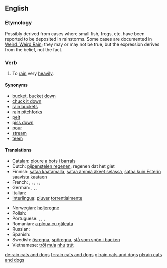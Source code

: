 ==English==

===Etymology===
Possibly derived from cases where small fish, frogs, etc. have been reported to be deposited in rainstorms. Some cases are documented in [http://paranormal.about.com/library/weekly/aa082602a.htm Weird, Weird Rain]; they may or may not be true, but the expression derives from the belief, not the fact.

===Verb===
{{en-verb|inf=to [[rain]] [[cat]]s and [[dog]]s|rains cats and dogs|raining cats and dogs|rained cats and dogs}}

# {{idiom}} To [[rain]] very [[heavily]].

====Synonyms====
*[[bucket]], [[bucket down]]
*[[chuck it down]]
*[[rain buckets]]
*[[rain pitchforks]]
*[[pelt]]
*[[piss down]] {{italbrac|coarse slang}}
*[[pour]]
*[[stream]]
*[[teem]]

====Translations====
{{trans-top|to rain very heavily}}
*[[Catalan]]: [[ploure a bots i barrals]]
*Dutch: [[pijpenstelen regenen]], regenen dat het giet
*Finnish: [[sataa kaatamalla]], [[sataa ämmiä äkeet selässä]], [[sataa kuin Esterin saavista kaataen]]
*French: {{t-|fr|pleuvoir des cordes}}, {{t-|fr|pleuvoir à verse}}, {{t-|fr|pleuvoir des hallebardes}}, {{t|fr|pleuvoir comme vache qui pisse}}, {{t|fr|pleuvoir à boire debout}}, {{qualifier|Belgium}} {{t+|fr|dracher}}
*German: {{t+|de|Bindfäden regnen}}, {{t|de|in Strömen regnen}}, {{t|de|aus allen Kannen gießen}}, {{t|de|aus allen Kannen schütten}}
*Italian: {{t|it|piovere a catinelle}}
*[[Interlingua]]: [[pluver]] [[torrentialmente]]
{{trans-mid}}
*Norwegian: [[høljeregne]]
*Polish: {{t|pl|leje jak z cebra}}
*Portuguese: {{qualifier|Portugal}} {{t|pt|chover a cântaros}}, {{qualifier|Portugal}} {{t|pt|chover a potes}}, {{t|pt|chover torrencialmente}}, {{qualifier|Brazil}} {{t|pt|cair um toró}}
*Romanian: [[a ploua cu găleata]]
*Russian: {{t|ru|sc=Cyrl|лить как из ведра|tr=lit’ kak iz v'edrá}}
*Spanish: {{t-|es|llover a cántaros}}
*Swedish: [[ösregna]], [[spöregna]], [[stå som spön i backen]]
*Vietnamese: [[trời]] [[mưa]] [[như]] [[trút]]
{{trans-bottom}}

[[de:rain cats and dogs]]
[[fr:rain cats and dogs]]
[[gl:rain cats and dogs]]
[[pl:rain cats and dogs]]